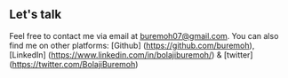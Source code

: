 ## Let's talk

Feel free to contact me via email at buremoh07@gmail.com. You can also find me on other platforms: [Github] (https://github.com/buremoh), [LinkedIn] (https://www.linkedin.com/in/bolajiburemoh/) & [twitter] (https://twitter.com/BolajiBuremoh)
